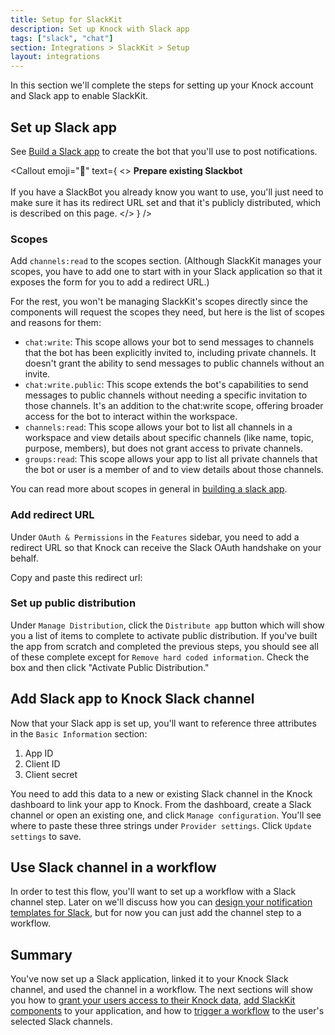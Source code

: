 ```yaml
---
title: Setup for SlackKit
description: Set up Knock with Slack app
tags: ["slack", "chat"]
section: Integrations > SlackKit > Setup
layout: integrations
---
```


In this section we'll complete the steps for setting up your Knock account and Slack app to enable SlackKit.

## Set up Slack app

See [Build a Slack app](/integrations/chat/slack/building-a-slack-app) to create the bot that you'll use to post notifications.

<Callout
  emoji="🤖"
  text={
    <>
      <strong>Prepare existing Slackbot</strong>
      <br />
      <br />
      If you have a SlackBot you already know you want to use, you'll just need to
      make sure it has its redirect URL set and that it's publicly distributed, which
      is described on this page.
    </>
  }
/>

### Scopes

Add `channels:read` to the scopes section. (Although SlackKit manages your scopes, you have to add one to start with in your Slack application so that it exposes the form for you to add a redirect URL.)

For the rest, you won't be managing SlackKit's scopes directly since the components will request the scopes they need, but here is the list of scopes and reasons for them:

- `chat:write`: This scope allows your bot to send messages to channels that the bot has been explicitly invited to, including private channels. It doesn't grant the ability to send messages to public channels without an invite.
- `chat:write.public`: This scope extends the bot's capabilities to send messages to public channels without needing a specific invitation to those channels. It's an addition to the chat:write scope, offering broader access for the bot to interact within the workspace.
- `channels:read`: This scope allows your bot to list all channels in a workspace and view details about specific channels (like name, topic, purpose, members), but does not grant access to private channels.
- `groups:read`: This scope allows your app to list all private channels that the bot or user is a member of and to view details about those channels.

You can read more about scopes in general in [building a slack app](/integrations/chat/slack/building-a-slack-app).

### Add redirect URL

Under `OAuth & Permissions` in the `Features` sidebar, you need to add a redirect URL so that Knock can receive the Slack OAuth handshake on your behalf.

Copy and paste this redirect url:

<CopyableText
  label="https://api.knock.app/providers/slack/authenticate"
  content="https://api.knock.app/providers/slack/authenticate"
/>

### Set up public distribution

Under `Manage Distribution`, click the `Distribute app` button which will show you a list of items to complete to activate public distribution. If you've built the app from scratch and completed the previous steps, you should see all of these complete except for `Remove hard coded information`. Check the box and then click "Activate Public Distribution."

## Add Slack app to Knock Slack channel

Now that your Slack app is set up, you'll want to reference three attributes in the `Basic Information` section:

1. App ID
2. Client ID
3. Client secret

You need to add this data to a new or existing Slack channel in the Knock dashboard to link your app to Knock. From the dashboard, create a Slack channel or open an existing one, and click `Manage configuration`. You'll see where to paste these three strings under `Provider settings`. Click `Update settings` to save.

## Use Slack channel in a workflow

In order to test this flow, you'll want to set up a workflow with a Slack channel step. Later on we'll discuss how you can [design your notification templates for Slack](/integrations/chat/slack/designing-slack-templates), but for now you can just add the channel step to a workflow.

## Summary

You've now set up a Slack application, linked it to your Knock Slack channel, and used the channel in a workflow. The next sections will show you how to [grant your users access to their Knock data](/integrations/chat/slack-kit/resource-access-grants), [add SlackKit components](/integrations/chat/slack-kit/ui) to your application, and how to [trigger a workflow](/integrations/chat/slack-kit/trigger-workflow) to the user's selected Slack channels.
